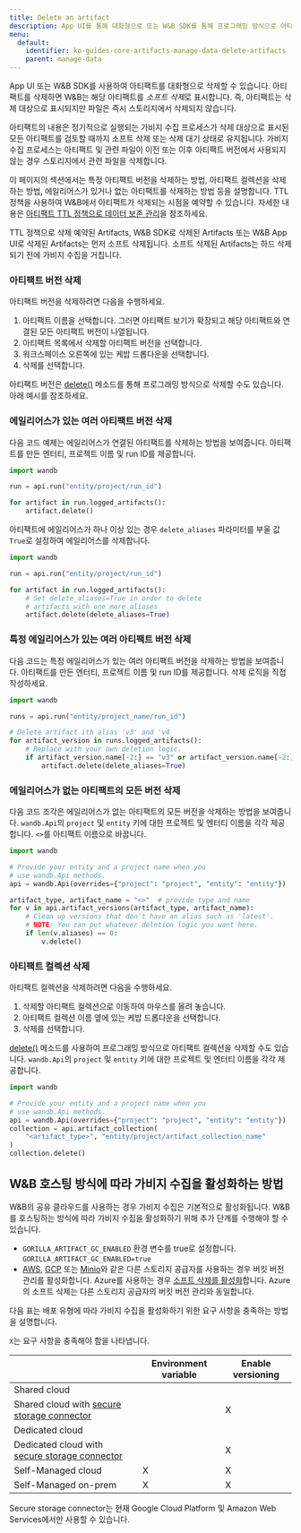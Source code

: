 ```yaml
---
title: Delete an artifact
description: App UI를 통해 대화형으로 또는 W&B SDK를 통해 프로그래밍 방식으로 아티팩트 를 삭제합니다.
menu:
  default:
    identifier: ko-guides-core-artifacts-manage-data-delete-artifacts
    parent: manage-data
---
```


App UI 또는 W&B SDK를 사용하여 아티팩트를 대화형으로 삭제할 수 있습니다. 아티팩트를 삭제하면 W&B는 해당 아티팩트를 *소프트 삭제*로 표시합니다. 즉, 아티팩트는 삭제 대상으로 표시되지만 파일은 즉시 스토리지에서 삭제되지 않습니다.

아티팩트의 내용은 정기적으로 실행되는 가비지 수집 프로세스가 삭제 대상으로 표시된 모든 아티팩트를 검토할 때까지 소프트 삭제 또는 삭제 대기 상태로 유지됩니다. 가비지 수집 프로세스는 아티팩트 및 관련 파일이 이전 또는 이후 아티팩트 버전에서 사용되지 않는 경우 스토리지에서 관련 파일을 삭제합니다.

이 페이지의 섹션에서는 특정 아티팩트 버전을 삭제하는 방법, 아티팩트 컬렉션을 삭제하는 방법, 에일리어스가 있거나 없는 아티팩트를 삭제하는 방법 등을 설명합니다. TTL 정책을 사용하여 W&B에서 아티팩트가 삭제되는 시점을 예약할 수 있습니다. 자세한 내용은 [아티팩트 TTL 정책으로 데이터 보존 관리](/ko/models/artifacts/ttl/)을 참조하세요.

<Note>
TTL 정책으로 삭제 예약된 Artifacts, W&B SDK로 삭제된 Artifacts 또는 W&B App UI로 삭제된 Artifacts는 먼저 소프트 삭제됩니다. 소프트 삭제된 Artifacts는 하드 삭제되기 전에 가비지 수집을 거칩니다.
</Note>

### 아티팩트 버전 삭제

아티팩트 버전을 삭제하려면 다음을 수행하세요.

1. 아티팩트 이름을 선택합니다. 그러면 아티팩트 보기가 확장되고 해당 아티팩트와 연결된 모든 아티팩트 버전이 나열됩니다.
2. 아티팩트 목록에서 삭제할 아티팩트 버전을 선택합니다.
3. 워크스페이스 오른쪽에 있는 케밥 드롭다운을 선택합니다.
4. 삭제를 선택합니다.

아티팩트 버전은 [delete()](/ko/models/ref/python/artifact#delete) 메소드를 통해 프로그래밍 방식으로 삭제할 수도 있습니다. 아래 예시를 참조하세요.

### 에일리어스가 있는 여러 아티팩트 버전 삭제

다음 코드 예제는 에일리어스가 연결된 아티팩트를 삭제하는 방법을 보여줍니다. 아티팩트를 만든 엔터티, 프로젝트 이름 및 run ID를 제공합니다.

```python
import wandb

run = api.run("entity/project/run_id")

for artifact in run.logged_artifacts():
    artifact.delete()
```

아티팩트에 에일리어스가 하나 이상 있는 경우 `delete_aliases` 파라미터를 부울 값 `True`로 설정하여 에일리어스를 삭제합니다.

```python
import wandb

run = api.run("entity/project/run_id")

for artifact in run.logged_artifacts():
    # Set delete_aliases=True in order to delete
    # artifacts with one more aliases
    artifact.delete(delete_aliases=True)
```

### 특정 에일리어스가 있는 여러 아티팩트 버전 삭제

다음 코드는 특정 에일리어스가 있는 여러 아티팩트 버전을 삭제하는 방법을 보여줍니다. 아티팩트를 만든 엔터티, 프로젝트 이름 및 run ID를 제공합니다. 삭제 로직을 직접 작성하세요.

```python
import wandb

runs = api.run("entity/project_name/run_id")

# Delete artifact ith alias 'v3' and 'v4
for artifact_version in runs.logged_artifacts():
    # Replace with your own deletion logic.
    if artifact_version.name[-2:] == "v3" or artifact_version.name[-2:] == "v4":
        artifact.delete(delete_aliases=True)
```

### 에일리어스가 없는 아티팩트의 모든 버전 삭제

다음 코드 조각은 에일리어스가 없는 아티팩트의 모든 버전을 삭제하는 방법을 보여줍니다. `wandb.Api`의 `project` 및 `entity` 키에 대한 프로젝트 및 엔터티 이름을 각각 제공합니다. `<>`를 아티팩트 이름으로 바꿉니다.

```python
import wandb

# Provide your entity and a project name when you
# use wandb.Api methods.
api = wandb.Api(overrides={"project": "project", "entity": "entity"})

artifact_type, artifact_name = "<>"  # provide type and name
for v in api.artifact_versions(artifact_type, artifact_name):
    # Clean up versions that don't have an alias such as 'latest'.
    # NOTE: You can put whatever deletion logic you want here.
    if len(v.aliases) == 0:
        v.delete()
```

### 아티팩트 컬렉션 삭제

아티팩트 컬렉션을 삭제하려면 다음을 수행하세요.

1. 삭제할 아티팩트 컬렉션으로 이동하여 마우스를 올려 놓습니다.
2. 아티팩트 컬렉션 이름 옆에 있는 케밥 드롭다운을 선택합니다.
3. 삭제를 선택합니다.

[delete()](/ko/models/ref/python/artifact#delete) 메소드를 사용하여 프로그래밍 방식으로 아티팩트 컬렉션을 삭제할 수도 있습니다. `wandb.Api`의 `project` 및 `entity` 키에 대한 프로젝트 및 엔터티 이름을 각각 제공합니다.

```python
import wandb

# Provide your entity and a project name when you
# use wandb.Api methods.
api = wandb.Api(overrides={"project": "project", "entity": "entity"})
collection = api.artifact_collection(
    "<artifact_type>", "entity/project/artifact_collection_name"
)
collection.delete()
```

## W&B 호스팅 방식에 따라 가비지 수집을 활성화하는 방법

W&B의 공유 클라우드를 사용하는 경우 가비지 수집은 기본적으로 활성화됩니다. W&B를 호스팅하는 방식에 따라 가비지 수집을 활성화하기 위해 추가 단계를 수행해야 할 수 있습니다.

* `GORILLA_ARTIFACT_GC_ENABLED` 환경 변수를 true로 설정합니다. `GORILLA_ARTIFACT_GC_ENABLED=true`
* [AWS](https://docs.aws.amazon.com/AmazonS3/latest/userguide/manage-versioning-examples.html), [GCP](https://cloud.google.com/storage/docs/object-versioning) 또는 [Minio](https://min.io/docs/minio/linux/administration/object-management/object-versioning.html#enable-bucket-versioning)와 같은 다른 스토리지 공급자를 사용하는 경우 버킷 버전 관리를 활성화합니다. Azure를 사용하는 경우 [소프트 삭제를 활성화](https://learn.microsoft.com/azure/storage/blobs/soft-delete-blob-overview)합니다.
    <Note>
    Azure의 소프트 삭제는 다른 스토리지 공급자의 버킷 버전 관리와 동일합니다.
    </Note>

다음 표는 배포 유형에 따라 가비지 수집을 활성화하기 위한 요구 사항을 충족하는 방법을 설명합니다.

`X`는 요구 사항을 충족해야 함을 나타냅니다.

|                                                | Environment variable    | Enable versioning | 
| -----------------------------------------------| ------------------------| ----------------- | 
| Shared cloud                                   |                         |                   | 
| Shared cloud with [secure storage connector](/ko/platform/hosting/data-security/secure-storage-connector)|                         | X                 | 
| Dedicated cloud                                |                         |                   | 
| Dedicated cloud with [secure storage connector](/ko/platform/hosting/data-security/secure-storage-connector)|                         | X                 | 
| Self-Managed cloud                             | X                       | X                 | 
| Self-Managed on-prem                           | X                       | X                 |
 

<Note>
Secure storage connector는 현재 Google Cloud Platform 및 Amazon Web Services에서만 사용할 수 있습니다.
</Note>
